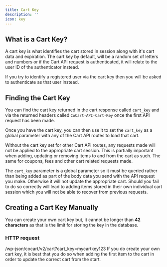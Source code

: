 ```yaml
---
title: Cart Key
description: ''
icon: key
---
```


## What is a Cart Key?

A cart key is what identifies the cart stored in session along with it's cart data and expiration. The cart key by default, will be a random set of letters and numbers or if the Cart API request is authenticated, it will relate to the user ID of the authenticator instead.

<Warning>
    If you try to identify a registered user via the cart key then you will be asked to authenticate as that user instead.
</Warning>

## Finding the Cart Key

You can find the cart key returned in the cart response called `cart_key` and via the returned headers called `CoCart-API-Cart-Key` once the first API request has been made.

Once you have the cart key, you can then use it to set the `cart_key` as a global parameter with any of the Cart API routes to load that cart.

Without the cart key set for other Cart API routes, any requests made will not be applied to the appropriate cart session. This is partially important when adding, updating or removing items to and from the cart as such. The same for coupons, fees and other cart related requests made.

<Warning>
    The <code>cart_key</code> parameter is a global parameter so it must be queried rather than being added as part of the body data you send with the API request you make. Otherwise it will not update the appropriate cart. Should you fail to do so correctly will lead to adding items stored in their own individual cart session which you will not be able to recover from previous requests.
</Warning>

## Creating a Cart Key Manually

You can create your own cart key but, it cannot be longer than **42 characters** as that is the limit for storing the key in the database.

### HTTP request ###

<Info>
    /wp-json/cocart/v2/cart?cart_key=mycartkey123
</Info>

<Note>
    If you do create your own cart key, it is best that you do so when adding the first item to the cart in order to update the correct cart from the start.
</Note>
